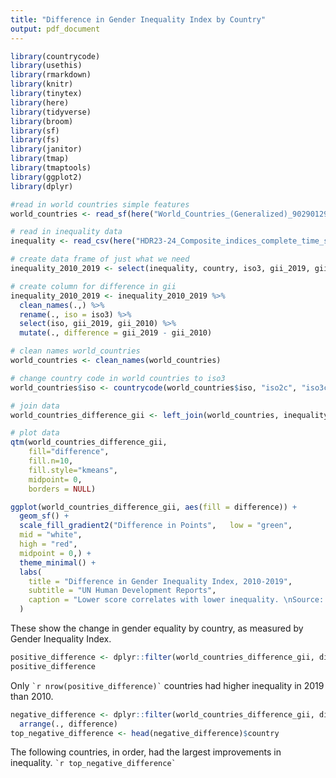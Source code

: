 ```yaml
---
title: "Difference in Gender Inequality Index by Country"
output: pdf_document
---
```



```r
library(countrycode)
library(usethis)
library(rmarkdown)
library(knitr)
library(tinytex)
library(here)
library(tidyverse)
library(broom)
library(sf)
library(fs)
library(janitor)
library(tmap)
library(tmaptools)
library(ggplot2)
library(dplyr)
```


```r

#read in world countries simple features
world_countries <- read_sf(here("World_Countries_(Generalized)_9029012925078512962.geojson"))

# read in inequality data
inequality <- read_csv(here("HDR23-24_Composite_indices_complete_time_series.csv"))

# create data frame of just what we need
inequality_2010_2019 <- select(inequality, country, iso3, gii_2019, gii_2010)

# create column for difference in gii
inequality_2010_2019 <- inequality_2010_2019 %>%
  clean_names(.,) %>%
  rename(., iso = iso3) %>%
  select(iso, gii_2019, gii_2010) %>%
  mutate(., difference = gii_2019 - gii_2010)

# clean names world_countries
world_countries <- clean_names(world_countries)

# change country code in world countries to iso3
world_countries$iso <- countrycode(world_countries$iso, "iso2c", "iso3c")

# join data
world_countries_difference_gii <- left_join(world_countries, inequality_2010_2019, by="iso")

# plot data
qtm(world_countries_difference_gii,
    fill="difference",
    fill.n=10,
    fill.style="kmeans",
    midpoint= 0,
    borders = NULL)

ggplot(world_countries_difference_gii, aes(fill = difference)) +
  geom_sf() +
  scale_fill_gradient2("Difference in Points",   low = "green",
  mid = "white",
  high = "red",
  midpoint = 0,) +
  theme_minimal() +
  labs(
    title = "Difference in Gender Inequality Index, 2010-2019",
    subtitle = "UN Human Development Reports",
    caption = "Lower score correlates with lower inequality. \nSource: https://hdr.undp.org/data-center/documentation-and-downloads"
  )  
```

These show the change in gender equality by country, as measured by Gender Inequality Index.

```r
positive_difference <- dplyr::filter(world_countries_difference_gii, difference>0)
positive_difference
```

Only `` `r nrow(positive_difference)` `` countries had higher inequality in 2019 than 2010.

```r
negative_difference <- dplyr::filter(world_countries_difference_gii, difference<=0 & !is.na(difference)) %>%
  arrange(., difference)
top_negative_difference <- head(negative_difference)$country
```

The following countries, in order, had the largest improvements in inequality.
`` `r top_negative_difference` ``
